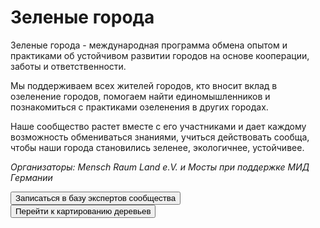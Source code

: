 # Зеленые города

Зеленые города - международная программа обмена опытом и практиками об устойчивом развитии городов на основе кооперации, заботы и ответственности.

Мы поддерживаем всех жителей городов, кто вносит вклад в озеленение городов, помогаем найти единомышленников и познакомиться с практиками озеленения в других городах.

Наше сообщество растет вместе с его участниками и дает каждому возможность обмениваться знаниями, учиться действовать сообща, чтобы наши города становились зеленее, экологичнее, устойчивее.

*Организаторы: Mensch Raum Land e.V. и Мосты при поддержке МИД Германии*

<Buttons>
    <Button
        component='a'
        variant='outline'
        href='https://forms.gle/Hca8mAZx6xKkkMyVA'
        target="_blank"
    >
        Записаться в базу экспертов сообщества
    </Button>
    <Button
        component='a'
        variant='outline'
        href='https://mesto.io/BCQEKSXSGI265YHO'
        target="_blank"
    >
        Перейти к картированию деревьев
    </Button>
</Buttons>

